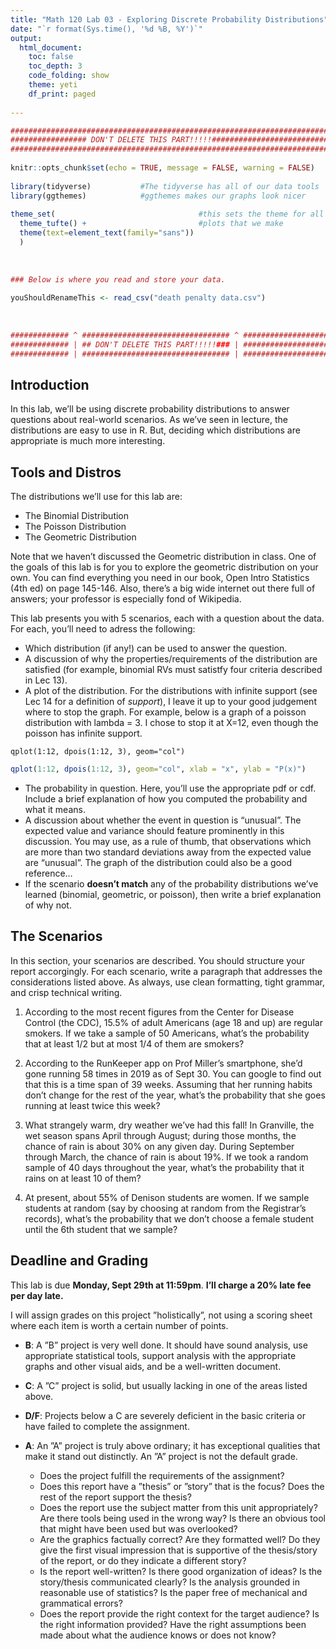 ```yaml
---
title: "Math 120 Lab 03 - Exploring Discrete Probability Distributions"
date: "`r format(Sys.time(), '%d %B, %Y')`"
output: 
  html_document:
    toc: false
    toc_depth: 3
    code_folding: show
    theme: yeti
    df_print: paged
  
---
```


```r
###########################################################################
################# DON'T DELETE THIS PART!!!!!##############################
###########################################################################
                                                                          #
knitr::opts_chunk$set(echo = TRUE, message = FALSE, warning = FALSE)      #
                                                                          #
library(tidyverse)           #The tidyverse has all of our data tools     #
library(ggthemes)            #ggthemes makes our graphs look nicer        #
                                                                          # 
theme_set(                                #this sets the theme for all    #
  theme_tufte() +                         #plots that we make             #
  theme(text=element_text(family="sans"))                                 #
  )                                                                       #
                                                                          #
                                                                          #
                                                                          #
### Below is where you read and store your data.                          #
                                                                          #
youShouldRenameThis <- read_csv("death penalty data.csv")
                                                                          #
                                                                          #
                                                                          #
############# ^ ################################# ^ #######################
############# | ## DON'T DELETE THIS PART!!!!!### | #######################
############# | ################################# | #######################
```



## Introduction

In this lab, we'll be using discrete probability distributions to answer questions about real-world scenarios.  As we've seen in lecture, the distributions are easy to use in R.  But, deciding which distributions are appropriate is much more interesting.  


## Tools and Distros

The distributions we'll use for this lab are:

- The Binomial Distribution
- The Poisson Distribution
- The Geometric Distribution

Note that we haven't discussed the Geometric distribution in class.  One of the goals of this lab is for you to explore the geometric distribution on your own.  You can find everything you need in our book, Open Intro Statistics (4th ed) on page 145-146.  Also, there's a big wide internet out there full of answers; your professor is especially fond of Wikipedia.


This lab presents you with 5 scenarios, each with a question about the data.  For each, you'll need to adress the following:

- Which distribution (if any!) can be used to answer the question.
- A discussion of why the properties/requirements of the distribution are satisfied (for example, binomial RVs must satistfy four criteria described in Lec 13).
- A plot of the distribution.  For the distributions with infinite support (see Lec 14 for a definition of *support*), I leave it up to your good judgement where to stop the graph.  For example, below is a graph of a poisson distribution with lambda = 3.  I chose to stop it at X=12, even though the poisson has infinite support.

`qplot(1:12, dpois(1:12, 3), geom="col")`

```r
qplot(1:12, dpois(1:12, 3), geom="col", xlab = "x", ylab = "P(x)")
```

- The probability in question.  Here, you'll use the appropriate pdf or cdf.  Include a brief explanation of how you computed the probability and what it means.
- A discussion about whether the event in question is "unusual".  The expected value and variance should feature prominently in this discussion.  You may use, as a rule of thumb, that observations which are more than two standard deviations away from the expected value are "unusual".  The graph of the distribution could also be a good reference...
- If the scenario **doesn't match** any of the probability distributions we've learned (binomial, geometric, or poisson), then write a brief explanation of why not.  

## The Scenarios

In this section, your scenarios are described.  You should structure your report accorgingly.  For each scenario, write a paragraph that addresses the considerations listed above.  As always, use clean formatting, tight grammar, and crisp technical writing.  

1) According to the most recent figures from the Center for Disease Control (the CDC), 15.5% of adult Americans (age 18 and up) are regular smokers.  If we take a sample of 50 Americans, what's the probability that at least 1/2 but at most 1/4 of them are smokers?

2) According to the RunKeeper app on Prof Miller's smartphone, she'd gone running 58 times in 2019 as of Sept 30.  You can google to find out that this is a time span of 39 weeks.  Assuming that her running habits don't change for the rest of the year, what's the probability that she goes running at least twice this week?

3) What strangely warm, dry weather we've had this fall!  In Granville, the wet season spans April through August; during those months, the chance of rain is about 30% on any given day. During September through March, the chance of rain is about 19%.  If we took a random sample of 40 days throughout the year, what's the probability that it rains on at least 10 of them?  

4) At present, about 55% of Denison students are women.  If we sample students at random (say by choosing at random from the Registrar's records), what's the probability that we don't choose a female student until the 6th student that we sample?  


## Deadline and Grading

This lab is due **Monday, Sept 29th at 11:59pm**.   **I'll charge a 20% late fee per day late.**  

I will assign grades on this project ”holistically”, not using a scoring sheet where each item is worth a certain number of points.

- **B**: A ”B” project is very well done. It should have sound analysis, use appropriate statistical tools, support analysis with the appropriate graphs and other visual aids, and be a well-written document.

- **C**: A ”C” project is solid, but usually lacking in one of the areas listed above. 

- **D/F**: Projects below a C are severely deficient in the basic criteria or have failed to complete the assignment.

- **A**: An ”A” project is truly above ordinary; it has exceptional qualities that make it stand out distinctly. An ”A” project is not the default grade.
  - Does the project fulfill the requirements of the assignment?
  - Does this report have a ”thesis” or ”story” that is the focus? Does the rest of the report support the thesis?
  - Does the report use the subject matter from this unit appropriately? Are there tools being used in the wrong way? Is there an obvious tool that might have been used but was overlooked?
  - Are the graphics factually correct? Are they formatted well? Do they give the first visual impression that is supportive of the thesis/story of the report, or do they indicate a different story?
  - Is the report well-written? Is there good organization of ideas? Is the story/thesis communicated clearly? Is the analysis grounded in reasonable use of statistics? Is the paper free of mechanical and grammatical errors?
  - Does the report provide the right context for the target audience? Is the right information provided? Have the right assumptions been made about what the audience knows or does not know?
  
  
  
  
  
  
  
  
